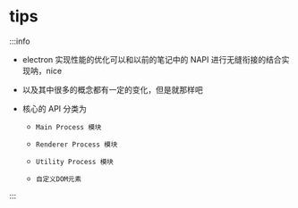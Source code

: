 # tips

:::info

* electron 实现性能的优化可以和以前的笔记中的 NAPI 进行无缝衔接的结合实现呐，nice

* 以及其中很多的概念都有一定的变化，但是就那样吧

* 核心的 API 分类为

    * `Main Process 模块` 

    * `Renderer Process 模块`

    * `Utility Process 模块`

    * `自定义DOM元素`

:::